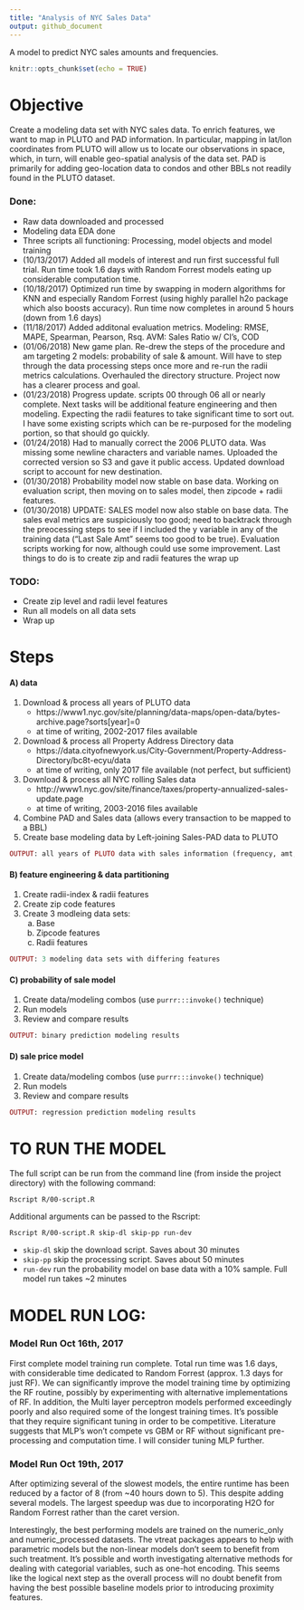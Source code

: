 ```yaml
---
title: "Analysis of NYC Sales Data"
output: github_document
---
```


A model to predict NYC sales amounts and frequencies. 

```r
knitr::opts_chunk$set(echo = TRUE)
```

# Objective
Create a modeling data set with NYC sales data. To enrich features, we want to map in PLUTO and PAD information. In particular, mapping in lat/lon coordinates from PLUTO will allow us to locate our observations in space, which, in turn, will enable geo-spatial analysis of the data set. PAD is primarily for adding geo-location data to condos and other BBLs not readily found in the PLUTO dataset. 

### Done:

- Raw data downloaded and processed
- Modeling data EDA done
- Three scripts all functioning: Processing, model objects and model training
- (10/13/2017) Added all models of interest and run first successful full trial. Run time took 1.6 days with Random Forrest models eating up considerable computation time.
- (10/18/2017) Optimized run time by swapping in modern algorithms for KNN and especially Random Forrest (using highly parallel h2o package which also boosts accuracy). Run time now completes in around 5 hours (down from 1.6 days)
- (11/18/2017) Added additonal evaluation metrics. Modeling: RMSE, MAPE, Spearman, Pearson, Rsq. AVM: Sales Ratio w/ CI's, COD
- (01/06/2018) New game plan. Re-drew the steps of the procedure and am targeting 2 models: probability of sale & amount. Will have to step through the data processing steps once more and re-run the radii metrics calculations. Overhauled the directory structure. Project now has a clearer process and goal.
- (01/23/2018) Progress update. scripts 00 through 06 all or nearly complete. Next tasks will be additional feature engineering and then modeling. Expecting the radii features to take significant time to sort out. I have some existing scripts which can be re-purposed for the modeling portion, so that should go quickly. 
- (01/24/2018) Had to manually correct the 2006 PLUTO data. Was missing some newline characters and variable names. Uploaded the corrected version so S3 and gave it public access. Updated download script to account for new destination. 
- (01/30/2018) Probability model now stable on base data. Working on evaluation script, then moving on to sales model, then zipcode + radii features. 
- (01/30/2018) UPDATE: SALES model now also stable on base data. The sales eval metrics are suspiciously too good; need to backtrack through the preocessing steps to see if I included the y variable in any of the training data ("Last Sale Amt" seems too good to be true). Evaluation scripts working for now, although could use some improvement. Last things to do is to create zip and radii features the wrap up

### TODO: 
- Create zip level and radii level features 
- Run all models on all data sets
- Wrap up

# Steps

#### A) data
1) Download & process all years of PLUTO data
    - https://www1.nyc.gov/site/planning/data-maps/open-data/bytes-archive.page?sorts[year]=0
    - at time of writing, 2002-2017 files available
2) Download & process all Property Address Directory data
    - https://data.cityofnewyork.us/City-Government/Property-Address-Directory/bc8t-ecyu/data
    - at time of writing, only 2017 file available (not perfect, but sufficient)
3) Download & process all NYC rolling Sales data
    - http://www1.nyc.gov/site/finance/taxes/property-annualized-sales-update.page
    - at time of writing, 2003-2016 files available
4) Combine PAD and Sales data (allows every transaction to be mapped to a BBL)
5) Create base modeling data by Left-joining Sales-PAD data to PLUTO

```ruby
OUTPUT: all years of PLUTO data with sales information (frequency, amt, etc)
```

#### B) feature engineering & data partitioning
1) Create radii-index & radii features
2) Create zip code features
3) Create 3 modleing data sets:
    a) Base
    b) Zipcode features
    c) Radii features 

```ruby
OUTPUT: 3 modeling data sets with differing features
```

#### C) probability of sale model
1) Create data/modeling combos (use `purrr:::invoke()` technique)
2) Run models
3) Review and compare results
 
```ruby
OUTPUT: binary prediction modeling results
```

#### D) sale price model
1) Create data/modeling combos (use `purrr:::invoke()` technique)
2) Run models
3) Review and compare results
 

```ruby
OUTPUT: regression prediction modeling results
```

# TO RUN THE MODEL

The full script can be run from the command line (from inside the project directory) with the following command:

`Rscript R/00-script.R`

Additional arguments can be passed to the Rscript:

`Rscript R/00-script.R skip-dl skip-pp run-dev`

- `skip-dl` skip the download script. Saves about 30 minutes 
- `skip-pp` skip the processing script. Saves about 50 minutes
- `run-dev` run the probability model on base data with a 10% sample. Full model run takes ~2 minutes


# MODEL RUN LOG:

### Model Run Oct 16th, 2017

First complete model training run complete. Total run time was 1.6 days, with considerable time dedicated to Random Forrest (approx. 1.3 days for just RF). We can significantly improve the model training time by optimizing the RF routine, possibly by experimenting with alternative implementations of RF. In addition, the Multi layer perceptron models performed exceedingly poorly and also required some of the longest training times. It's possible that they require significant tuning in order to be competitive. Literature suggests that MLP's won't compete vs GBM or RF without significant pre-processing and computation time. I will consider tuning MLP further.

### Model Run Oct 19th, 2017

After optimizing several of the slowest models, the entire runtime has been reduced by a factor of 8 (from ~40 hours down to 5). This despite adding several models. The largest speedup was due to incorporating H2O for Random Forrest rather than the caret version. 

Interestingly, the best performing models are trained on the numeric_only and numeric_processed datasets. The vtreat packages appears to help with parametric models but the non-linear models don't seem to benefit from such treatment. It's possible and worth investigating alternative methods for dealing with categorial variables, such as one-hot encoding. This seems like the logical next step as the overall process will no doubt benefit from having the best possible baseline models prior to introducing proximity features. 







